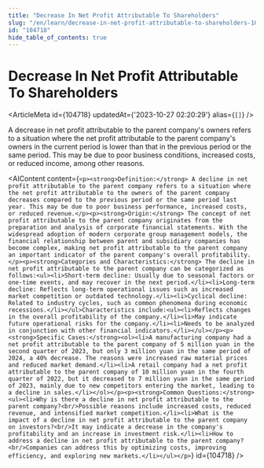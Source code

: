 ```yaml
---
title: "Decrease In Net Profit Attributable To Shareholders"
slug: "/en/learn/decrease-in-net-profit-attributable-to-shareholders-104718"
id: "104718"
hide_table_of_contents: true
---
```



# Decrease In Net Profit Attributable To Shareholders

<ArticleMeta id={104718} updatedAt={'2023-10-27 02:20:29'} alias={`[]`} />
<div className='border-solid border-b border-t-0 my-4 border-[var(--ifm-color-gray-300)]' />

A decrease in net profit attributable to the parent company's owners refers to a situation where the net profit attributable to the parent company's owners in the current period is lower than that in the previous period or the same period. This may be due to poor business conditions, increased costs, or reduced income, among other reasons.

<AIContent content={`<p><strong>Definition:</strong> A decline in net profit attributable to the parent company refers to a situation where the net profit attributable to the owners of the parent company decreases compared to the previous period or the same period last year. This may be due to poor business performance, increased costs, or reduced revenue.</p><p><strong>Origin:</strong> The concept of net profit attributable to the parent company originates from the preparation and analysis of corporate financial statements. With the widespread adoption of modern corporate group management models, the financial relationship between parent and subsidiary companies has become complex, making net profit attributable to the parent company an important indicator of the parent company's overall profitability.</p><p><strong>Categories and Characteristics:</strong> The decline in net profit attributable to the parent company can be categorized as follows:<ul><li>Short-term decline: Usually due to seasonal factors or one-time events, and may recover in the next period.</li><li>Long-term decline: Reflects long-term operational issues such as increased market competition or outdated technology.</li><li>Cyclical decline: Related to industry cycles, such as common phenomena during economic recessions.</li></ul>Characteristics include:<ul><li>Reflects changes in the overall profitability of the company.</li><li>May indicate future operational risks for the company.</li><li>Needs to be analyzed in conjunction with other financial indicators.</li></ul></p><p><strong>Specific Cases:</strong><ol><li>A manufacturing company had a net profit attributable to the parent company of 5 million yuan in the second quarter of 2023, but only 3 million yuan in the same period of 2024, a 40% decrease. The reasons were increased raw material prices and reduced market demand.</li><li>A retail company had a net profit attributable to the parent company of 10 million yuan in the fourth quarter of 2022, but it decreased to 7 million yuan in the same period of 2023, mainly due to new competitors entering the market, leading to a decline in sales.</li></ol></p><p><strong>Common Questions:</strong><ul><li>Why is there a decline in net profit attributable to the parent company?<br/>Possible reasons include increased costs, reduced revenue, and intensified market competition.</li><li>What is the impact of a decline in net profit attributable to the parent company on investors?<br/>It may indicate a decrease in the company's profitability and an increase in investment risk.</li><li>How to address a decline in net profit attributable to the parent company?<br/>Companies can address this by optimizing costs, improving efficiency, and exploring new markets.</li></ul></p>`} id={104718} />
